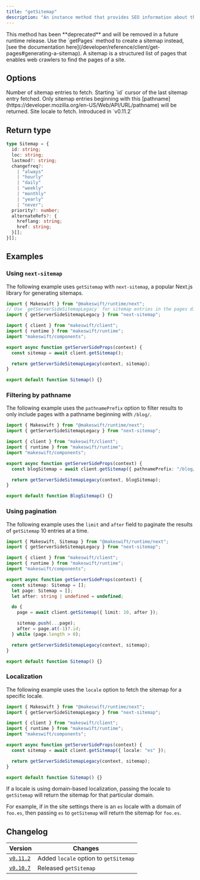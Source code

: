 ```yaml
---
title: "getSitemap"
description: "An instance method that provides SEO information about the pages created within Makeswift. You can combine the results of `getSitemap` with SEO information for your hardcoded pages to create a sitemap."
---
```


<Warning>
  This method has been **deprecated** and will be removed in a future runtime
  release. Use the `getPages` method to create a sitemap instead, [see the
  documentation
  here](/developer/reference/client/get-pages#generating-a-sitemap).
</Warning>

<Note>
  A sitemap is a structured list of pages that enables web crawlers to find the
  pages of a site.
</Note>

## Options

<ParamField query="limit" type="number" default={50}>
  Number of sitemap entries to fetch.
</ParamField>

<ParamField query="after" type="string">
  Starting `id` cursor of the last sitemap entry fetched.
</ParamField>

<ParamField query="pathnamePrefix" type="string" default="/">
  Only sitemap entries beginning with this
  [pathname](https://developer.mozilla.org/en-US/Web/API/URL/pathname) will be
  returned.
</ParamField>

<ParamField query="locale" type="string">
  Site locale to fetch. Introduced in `v0.11.2`
</ParamField>

## Return type

```ts
type Sitemap = {
  id: string;
  loc: string;
  lastmod?: string;
  changefreq?:
    | "always"
    | "hourly"
    | "daily"
    | "weekly"
    | "monthly"
    | "yearly"
    | "never";
  priority?: number;
  alternateRefs?: {
    hreflang: string;
    href: string;
  }[];
}[];
```

## Examples

### Using `next-sitemap`

The following example uses `getSitemap` with `next-sitemap`, a popular Next.js library for generating sitemaps.

```ts pages/sitemap.xml.ts
import { Makeswift } from "@makeswift/runtime/next";
// Use `getServerSideSitemapLegacy` for sitemap entries in the pages directory.
import { getServerSideSitemapLegacy } from "next-sitemap";

import { client } from "makeswift/client";
import { runtime } from "makeswift/runtime";
import "makeswift/components";

export async function getServerSideProps(context) {
  const sitemap = await client.getSitemap();

  return getServerSideSitemapLegacy(context, sitemap);
}

export default function Sitemap() {}
```

### Filtering by pathname

The following example uses the `pathnamePrefix` option to filter results to only include pages with a pathname beginning with `/blog/`.

```ts pages/sitemap.xml.ts
import { Makeswift } from "@makeswift/runtime/next";
import { getServerSideSitemapLegacy } from "next-sitemap";

import { client } from "makeswift/client";
import { runtime } from "makeswift/runtime";
import "makeswift/components";

export async function getServerSideProps(context) {
  const blogSitemap = await client.getSitemap({ pathnamePrefix: "/blog/" });

  return getServerSideSitemapLegacy(context, blogSitemap);
}

export default function BlogSitemap() {}
```

### Using pagination

The following example uses the `limit` and `after` field to paginate the results of `getSitemap` 10 entries at a time.

```ts pages/sitemap.xml.ts
import { Makeswift, Sitemap } from "@makeswift/runtime/next";
import { getServerSideSitemapLegacy } from "next-sitemap";

import { client } from "makeswift/client";
import { runtime } from "makeswift/runtime";
import "makeswift/components";

export async function getServerSideProps(context) {
  const sitemap: Sitemap = [];
  let page: Sitemap = [];
  let after: string | undefined = undefined;

  do {
    page = await client.getSitemap({ limit: 10, after });

    sitemap.push(...page);
    after = page.at(-1)?.id;
  } while (page.length > 0);

  return getServerSideSitemapLegacy(context, sitemap);
}

export default function Sitemap() {}
```

### Localization

The following example uses the `locale` option to fetch the sitemap for a specific locale.

```ts pages/sitemap.xml.ts
import { Makeswift } from "@makeswift/runtime/next";
import { getServerSideSitemapLegacy } from "next-sitemap";

import { client } from "makeswift/client";
import { runtime } from "makeswift/runtime";
import "makeswift/components";

export async function getServerSideProps(context) {
  const sitemap = await client.getSitemap({ locale: "es" });

  return getServerSideSitemapLegacy(context, sitemap);
}

export default function Sitemap() {}
```

If a locale is using domain-based localization, passing the locale to `getSitemap` will return the sitemap for that particular domain.

For example, if in the site settings there is an `es` locale with a domain of `foo.es`, then passing `es` to `getSitemap` will return the sitemap for `foo.es`.

## Changelog

| Version                                                                                          | Changes                               |
| ------------------------------------------------------------------------------------------------ | ------------------------------------- |
| [`v0.11.2`](https://github.com/makeswift/makeswift/releases/tag/%40makeswift%2Fruntime%400.11.2) | Added `locale` option to `getSitemap` |
| [`v0.10.7`](https://github.com/makeswift/makeswift/releases/tag/%40makeswift%2Fruntime%400.10.7) | Released `getSitemap`                 |
